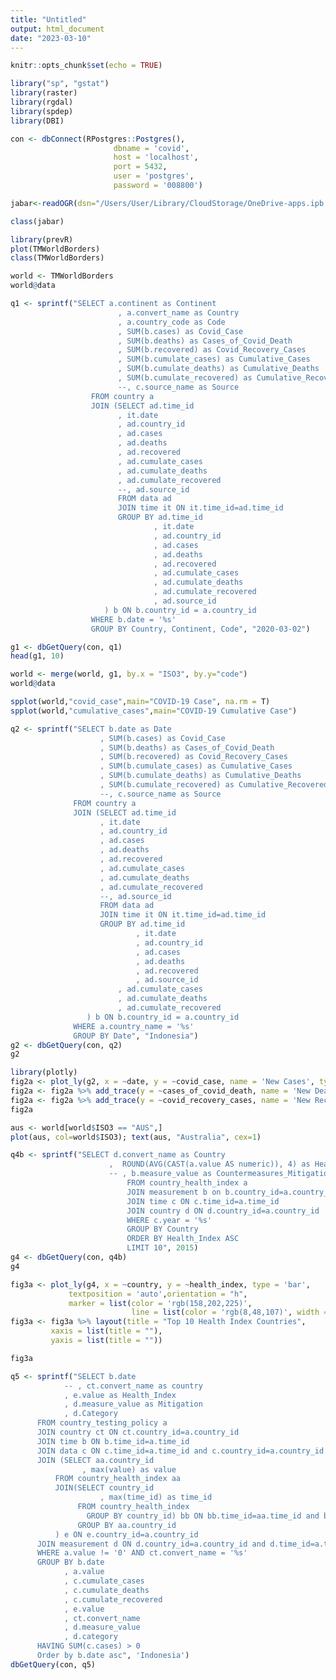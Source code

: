 ```yaml
---
title: "Untitled"
output: html_document
date: "2023-03-10"
---
```


```r
knitr::opts_chunk$set(echo = TRUE)
```

```r
library("sp", "gstat")
library(raster)
library(rgdal)
library(spdep)
library(DBI)
```

```r
con <- dbConnect(RPostgres::Postgres(),
                       dbname = 'covid',
                       host = 'localhost',
                       port = 5432,
                       user = 'postgres',
                       password = '008800')
```

```r
jabar<-readOGR(dsn="/Users/User/Library/CloudStorage/OneDrive-apps.ipb.ac.id/Kuliah/Semester 2/STA1500 Metode Penelitian Kuantitatif/1. Spasial/petajabar27", layer="Peta Jabar 27")
```

```r
class(jabar)
```

```r
library(prevR)
plot(TMWorldBorders)
class(TMWorldBorders)
```

```r
world <- TMWorldBorders
world@data
```
```r
q1 <- sprintf("SELECT a.continent as Continent  
                        , a.convert_name as Country
                        , a.country_code as Code
                        , SUM(b.cases) as Covid_Case
                        , SUM(b.deaths) as Cases_of_Covid_Death
                        , SUM(b.recovered) as Covid_Recovery_Cases
                        , SUM(b.cumulate_cases) as Cumulative_Cases
                        , SUM(b.cumulate_deaths) as Cumulative_Deaths
                        , SUM(b.cumulate_recovered) as Cumulative_Recovered
                        --, c.source_name as Source
                  FROM country a
                  JOIN (SELECT ad.time_id
                  	    , it.date
                  	    , ad.country_id
                  	    , ad.cases
                  	    , ad.deaths
                  	    , ad.recovered
                  	    , ad.cumulate_cases
                  	    , ad.cumulate_deaths
                  	    , ad.cumulate_recovered
                  	    --, ad.source_id
                        FROM data ad
                        JOIN time it ON it.time_id=ad.time_id
                        GROUP BY ad.time_id
                        		, it.date
                        		, ad.country_id
                        		, ad.cases
                        	 	, ad.deaths
                        	 	, ad.recovered
                        	 	, ad.cumulate_cases
                        	 	, ad.cumulate_deaths
                        	 	, ad.cumulate_recovered
                        		, ad.source_id
                  	 ) b ON b.country_id = a.country_id
                  WHERE b.date = '%s'
                  GROUP BY Country, Continent, Code", "2020-03-02")
```

```r
g1 <- dbGetQuery(con, q1)
head(g1, 10)
```

```r
world <- merge(world, g1, by.x = "ISO3", by.y="code")
world@data
```

```r
spplot(world,"covid_case",main="COVID-19 Case", na.rm = T)
spplot(world,"cumulative_cases",main="COVID-19 Cumulative Case")
```

```r
q2 <- sprintf("SELECT b.date as Date
                    , SUM(b.cases) as Covid_Case
                    , SUM(b.deaths) as Cases_of_Covid_Death
                    , SUM(b.recovered) as Covid_Recovery_Cases
                    , SUM(b.cumulate_cases) as Cumulative_Cases
                    , SUM(b.cumulate_deaths) as Cumulative_Deaths
                    , SUM(b.cumulate_recovered) as Cumulative_Recovered
                    --, c.source_name as Source
              FROM country a
              JOIN (SELECT ad.time_id
              	    , it.date
              	    , ad.country_id
              	    , ad.cases
              	    , ad.deaths
              	    , ad.recovered
              	    , ad.cumulate_cases
              	    , ad.cumulate_deaths
              	    , ad.cumulate_recovered
              	    --, ad.source_id
                    FROM data ad
                    JOIN time it ON it.time_id=ad.time_id
                    GROUP BY ad.time_id
                    		, it.date
                    		, ad.country_id
                    		, ad.cases
                    	 	, ad.deaths
                    	 	, ad.recovered
                    		, ad.source_id
                  	    , ad.cumulate_cases
                  	    , ad.cumulate_deaths
                  	    , ad.cumulate_recovered
              	 ) b ON b.country_id = a.country_id
              WHERE a.country_name = '%s'
              GROUP BY Date", "Indonesia")
g2 <- dbGetQuery(con, q2)
g2
```

```r
library(plotly)
fig2a <- plot_ly(g2, x = ~date, y = ~covid_case, name = 'New Cases', type = 'scatter', mode = 'lines') 
fig2a <- fig2a %>% add_trace(y = ~cases_of_covid_death, name = 'New Death', type = 'scatter', mode = 'lines') 
fig2a <- fig2a %>% add_trace(y = ~covid_recovery_cases, name = 'New Recovery', type = 'scatter', mode = 'lines') 
fig2a
```

```r
aus <- world[world$ISO3 == "AUS",]
plot(aus, col=world$ISO3); text(aus, "Australia", cex=1)
```

```r
q4b <- sprintf("SELECT d.convert_name as Country
                      ,  ROUND(AVG(CAST(a.value AS numeric)), 4) as Health_Index
                      -- , b.measure_value as Countermeasures_Mitigation
                          FROM country_health_index a
                          JOIN measurement b on b.country_id=a.country_id
                          JOIN time c ON c.time_id=a.time_id 
                          JOIN country d ON d.country_id=a.country_id
                          WHERE c.year = '%s'
                          GROUP BY Country
                          ORDER BY Health_Index ASC
                          LIMIT 10", 2015)
g4 <- dbGetQuery(con, q4b)
g4
```

```r
fig3a <- plot_ly(g4, x = ~country, y = ~health_index, type = 'bar',
             textposition = 'auto',orientation = "h",
             marker = list(color = 'rgb(158,202,225)',
                           line = list(color = 'rgb(8,48,107)', width = 1.5)))
fig3a <- fig3a %>% layout(title = "Top 10 Health Index Countries",
         xaxis = list(title = ""),
         yaxis = list(title = ""))

fig3a
```


```r
q5 <- sprintf("SELECT b.date
      		-- , ct.convert_name as country
      		, e.value as Health_Index
      		, d.measure_value as Mitigation
      		, d.Category
      FROM country_testing_policy a
      JOIN country ct ON ct.country_id=a.country_id
      JOIN time b ON b.time_id=a.time_id 
      JOIN data c ON c.time_id=a.time_id and c.country_id=a.country_id
      JOIN (SELECT aa.country_id
      	  		, max(value) as value
      	  FROM country_health_index aa
      	  JOIN(SELECT country_id
      		   		, max(time_id) as time_id
      	  	   FROM country_health_index
      		     GROUP BY country_id) bb ON bb.time_id=aa.time_id and bb.country_id=aa.country_id
      	       GROUP BY aa.country_id
      	  ) e ON e.country_id=a.country_id
      JOIN measurement d ON d.country_id=a.country_id and d.time_id=a.time_id
      WHERE a.value != '0' AND ct.convert_name = '%s'
      GROUP BY b.date
      		, a.value
      		, c.cumulate_cases
      		, c.cumulate_deaths
      		, c.cumulate_recovered
      		, e.value
      		, ct.convert_name
      		, d.measure_value
      		, d.category
      HAVING SUM(c.cases) > 0
      Order by b.date asc", 'Indonesia')
dbGetQuery(con, q5)
```

